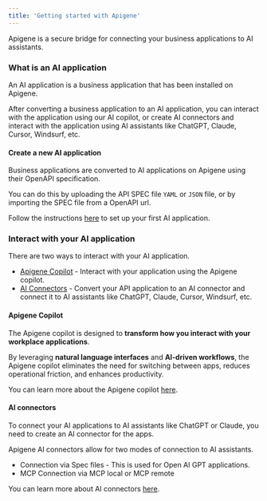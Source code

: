 ```yaml
---
title: 'Getting started with Apigene'
---
```


Apigene is a secure bridge for connecting your business applications to AI assistants.

### What is an AI application
An AI application is a business application that has been installed on Apigene. 

After converting a business application to an AI application, you can interact with the application using our AI copilot, or create AI connectors and interact with the application using AI assistants like ChatGPT, Claude, Cursor, Windsurf, etc.

#### Create a new AI application

Business applications are converted to AI applications on Apigene using their OpenAPI specification. 

You can do this by uploading the API SPEC file `YAML` or `JSON` file, or by importing the SPEC file from a OpenAPI url.

Follow the instructions [here](/guides/add-ai-application) to set up your first AI application.

### Interact with your AI application

There are two ways to interact with your AI application. 

- [Apigene Copilot](/guides/getting-started#apigene-copilot) - Interact with your application using the Apigene copilot.
- [AI Connectors](/guides/getting-started#ai-connectors) - Convert your API application to an AI connector and connect it to AI assistants like ChatGPT, Claude, Cursor, Windsurf, etc.

#### Apigene Copilot

The Apigene copilot is designed to **transform how you interact with your workplace applications**.

By leveraging **natural language interfaces** and **AI-driven workflows**, the Apigene copilot eliminates the need for switching between apps, reduces operational friction, and enhances productivity.

You can learn more about the Apigene copilot [here](/guides/copilot/copilot).

#### AI connectors

To connect your AI applications to AI assistants like ChatGPT or Claude, you need to create an AI connector for the apps. 

Apigene AI connectors allow for two modes of connection to AI assistants.

- Connection via Spec files - This is used for Open AI GPT applications.
- MCP Connection via MCP local or MCP remote

You can learn more about AI connectors [here](/guides/connectors/overview).
